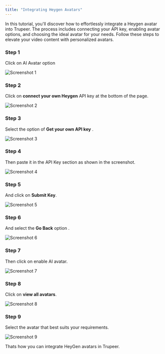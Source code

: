 ```yaml
---
title: "Integrating Heygen Avatars"
---
```


In this tutorial, you'll discover how to effortlessly integrate a Heygen avatar into Trupeer. The process includes connecting your API key, enabling avatar options, and choosing the ideal avatar for your needs. Follow these steps to elevate your video content with personalized avatars.

### Step 1

Click on AI Avatar option

![Screenshot 1](images/heygen-integration/image1.jpg)

### Step 2

Click on **connect your own Heygen** API key at the bottom of the page.

![Screenshot 2](images/heygen-integration/image2.jpg)

### Step 3

Select the option of **Get your own API key** .

![Screenshot 3](images/heygen-integration/image3.jpg)

### Step 4

Then paste it in the API Key section as shown in the screenshot.

![Screenshot 4](images/heygen-integration/image4.jpg)

### Step 5

And click on **Submit Key**.

![Screenshot 5](images/heygen-integration/image5.jpg)

### Step 6

And select the **Go Back** option .

![Screenshot 6](images/heygen-integration/image6.jpg)

### Step 7

Then click on enable AI avatar.

![Screenshot 7](images/heygen-integration/image7.jpg)

### Step 8

Click on **view all avatars**.

![Screenshot 8](images/heygen-integration/image8.jpg)

### Step 9

Select the avatar that best suits your requirements.

![Screenshot 9](images/heygen-integration/image9.jpg)

Thats how you can integrate HeyGen avatars in Trupeer.
